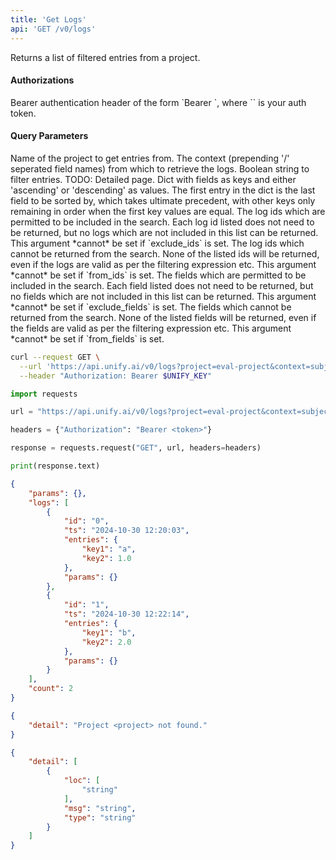 ```yaml
---
title: 'Get Logs'
api: 'GET /v0/logs'
---
```

Returns a list of filtered entries from a project.

#### Authorizations

<ParamField header="Authorization" type="string" required="true">
  Bearer authentication header of the form `Bearer <token>`, where `<token>` is your auth token.
</ParamField>

#### Query Parameters

<ParamField query="project" type="string" required="true">
Name of the project to get entries from.
</ParamField>

<ParamField query="context" type="string | null" >
The context (prepending '/' seperated field names) from which to retrieve the logs.
</ParamField>

<ParamField query="filter_expr" type="string | null" >
Boolean string to filter entries. TODO: Detailed page.
</ParamField>

<ParamField query="sorting" type="string | null" >
Dict with fields as keys and either 'ascending' or 'descending' as values. The first entry in the dict is the last field to be sorted by, which takes ultimate precedent, with other keys only remaining in order when the first key values are equal.
</ParamField>

<ParamField query="from_ids" type="string | null" >
The log ids which are permitted to be included in the search. Each log id listed does not need to be returned, but no logs which are not included in this list can be returned. This argument *cannot* be set if `exclude_ids` is set.
</ParamField>

<ParamField query="exclude_ids" type="string | null" >
The log ids which cannot be returned from the search. None of the listed ids will be returned, even if the logs are valid as per the filtering expression etc. This argument *cannot* be set if `from_ids` is set.
</ParamField>

<ParamField query="from_fields" type="string | null" >
The fields which are permitted to be included in the search. Each field listed does not need to be returned, but no fields which are not included in this list can be returned. This argument *cannot* be set if `exclude_fields` is set.
</ParamField>

<ParamField query="exclude_fields" type="string | null" >
The fields which cannot be returned from the search. None of the listed fields will be returned, even if the fields are valid as per the filtering expression etc. This argument *cannot* be set if `from_fields` is set.
</ParamField>

<ParamField query="limit" type="integer | null" >

</ParamField>

<ParamField query="offset" type="integer" >

</ParamField>

<ParamField query="return_ids_only" type="boolean" >

</ParamField>

<RequestExample>

```bash cURL
curl --request GET \
  --url 'https://api.unify.ai/v0/logs?project=eval-project&context=subjects/science/physics&filter_expr=len(output)%20>%20200%20and%20temperature%20==%200.5&sorting={'score':%20'ascending',%20'timestamp':%20'descending'}&from_ids=0&1&2&exclude_ids=0&1&2&from_fields=score&response&exclude_fields=score&response&limit=None&offset=None&return_ids_only=None' \
  --header "Authorization: Bearer $UNIFY_KEY"
```

```python Python
import requests

url = "https://api.unify.ai/v0/logs?project=eval-project&context=subjects/science/physics&filter_expr=len(output)%20>%20200%20and%20temperature%20==%200.5&sorting={'score':%20'ascending',%20'timestamp':%20'descending'}&from_ids=0&1&2&exclude_ids=0&1&2&from_fields=score&response&exclude_fields=score&response&limit=None&offset=None&return_ids_only=None"

headers = {"Authorization": "Bearer <token>"}

response = requests.request("GET", url, headers=headers)

print(response.text)
```

</RequestExample>
<ResponseExample>

```json 200
{
    "params": {},
    "logs": [
        {
            "id": "0",
            "ts": "2024-10-30 12:20:03",
            "entries": {
                "key1": "a",
                "key2": 1.0
            },
            "params": {}
        },
        {
            "id": "1",
            "ts": "2024-10-30 12:22:14",
            "entries": {
                "key1": "b",
                "key2": 2.0
            },
            "params": {}
        }
    ],
    "count": 2
}
```

```json 404
{
    "detail": "Project <project> not found."
}
```

```json 422
{
    "detail": [
        {
            "loc": [
                "string"
            ],
            "msg": "string",
            "type": "string"
        }
    ]
}
```

</ResponseExample>
